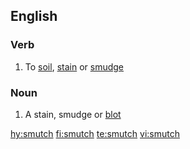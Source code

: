==English==

===Verb===
{{en-verb|smutches|smutching|smutched}}

# To [[soil]], [[stain]] or [[smudge]]

===Noun===
{{en-noun|es}}

# A stain, smudge or [[blot]]
#: {{rfquotek|Ben Jonson}}

[[hy:smutch]]
[[fi:smutch]]
[[te:smutch]]
[[vi:smutch]]